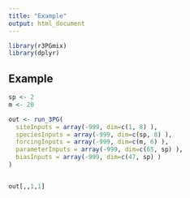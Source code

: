 ```yaml
---
title: "Example"
output: html_document
---
```


```r
library(r3PGmix)
library(dplyr)
```

## Example

```r
sp <- 2
m <- 20

out <- run_3PG(
  siteInputs = array(-999, dim=c(1, 8) ),
  speciesInputs = array(-999, dim=c(sp, 8) ),
  forcingInputs = array(-999, dim=c(m, 6) ),
  parameterInputs = array(-999, dim=c(65, sp) ),
  biasInputs = array(-999, dim=c(47, sp) )
)


out[,,1,1]

```